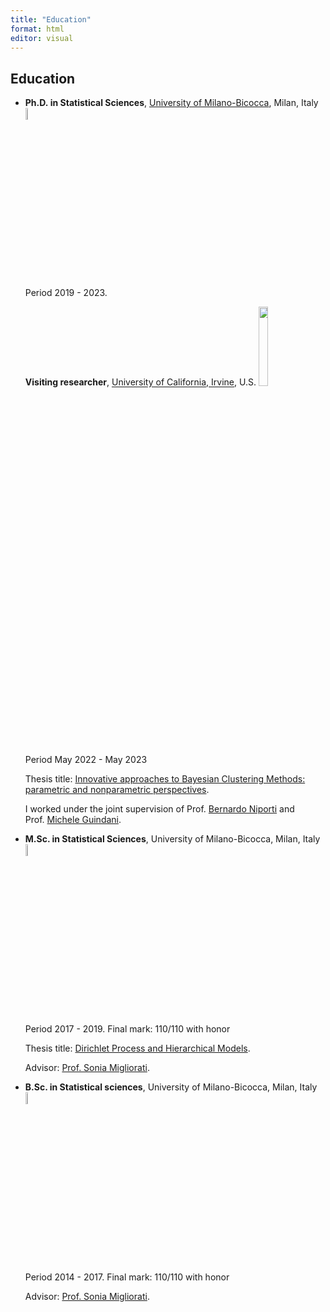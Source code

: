 ```yaml
---
title: "Education"
format: html
editor: visual
---
```


## Education

-  **Ph.D. in Statistical Sciences**, [University of Milano-Bicocca](https://en.unimib.it), Milan, Italy ![](img/logoB.png){width="7%"} 

    Period 2019 - 2023.

     **Visiting researcher**, [University of California, Irvine](https://uci.edu/), U.S. ![](img/UCI_Stats_logo.png){width="18%"}

    Period May 2022 - May 2023

    Thesis title: [Innovative approaches to Bayesian Clustering Methods: parametric and nonparametric perspectives](files/PhD_thesis_Alice_Giampino.pdf).

    I worked under the joint supervision of Prof. [Bernardo Niporti](https://www.bernardonipoti.com/) and Prof. [Michele Guindani](https://www.micheleguindani.info/).

-   **M.Sc. in Statistical Sciences**, University of Milano-Bicocca, Milan, Italy ![](img/logoB.png){width="7%"}

    Period 2017 - 2019. Final mark: 110/110 with honor

    Thesis title: [Dirichlet Process and Hierarchical Models](files/Giampino_Alice_Master_Thesis_Dirichlet_Process.pdf).

    Advisor: [Prof. Sonia Migliorati](https://www.unimib.it/sonia-migliorati).

-  **B.Sc. in Statistical sciences**, University of Milano-Bicocca, Milan, Italy ![](img/logoB.png){width="7%"}

    Period 2014 - 2017. Final mark: 110/110 with honor

    Advisor: [Prof. Sonia Migliorati](https://www.unimib.it/sonia-migliorati).
